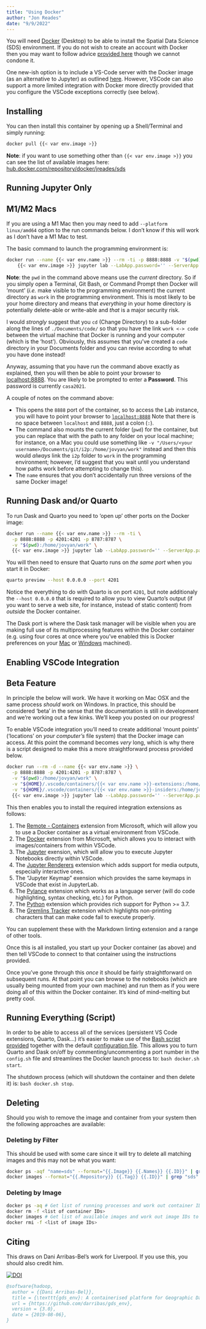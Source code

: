 ```yaml
---
title: "Using Docker"
author: "Jon Reades"
date: "9/9/2022"
---
```


You will need [Docker](https://www.docker.com) (Desktop) to be able to install the Spatial Data Science (SDS) environment. If you do not wish to create an account with Docker then you may want to follow advice [provided here](https://github.com/docker/docker.github.io/issues/6910#issuecomment-532393783) though we cannot condone it.

One new-ish option is to include a VS-Code server with the Docker image (as an alternative to Jupyter) as outlined [here](https://github.com/ruanbekker/dockerfiles/tree/master/vscode). However, VSCode can also support a more limited integration with Docker more directly provided that you configure the VSCode exceptions correctly (see below).

## Installing

You can then install this container by opening up a Shell/Terminal and simply running:

```bash
docker pull {{< var env.image >}}
```

**Note**: if you want to use something other than `{{< var env.image >}}` you can see the list of available images here: [hub.docker.com/repository/docker/jreades/sds](https://hub.docker.com/repository/docker/jreades/sds)


## Running Jupyter Only

:::{.callout-important}
## M1/M2 Macs

If you are using a M1 Mac then you may need to add `--platform linux/amd64` option to the run commands below. I don't know if this will work as I don't have a M1 Mac to test.
:::

The basic command to launch the programming environment is:

```bash
docker run --name {{< var env.name >}} --rm -ti -p 8888:8888 -v "$(pwd):/home/jovyan/work" \
    {{< var env.image >}} jupyter lab --LabApp.password='' --ServerApp.password=''
```

**Note**: the `pwd` in the command above means use the _current_ directory. So if you simply open a Terminal, Git Bash, or Command Prompt then Docker will 'mount' (_i.e._ make visible to the programming environment) the current directory as `work` in the programming environment. This is most likely to be your home directory and means that _everything_ in your home directory is potentially delete-able or write-able and *that* is a major security risk. 

I would _strongly_ suggest that you `cd` (Change Directory) to a sub-folder along the lines of `./Documents/code/` so that you have the link `work <-> code` between the virtual machine that Docker is running and your computer (which is the 'host'). Obviously, this assumes that you've created a `code` directory in your Documents folder and you can revise according to what you have done instead!

Anyway, assuming that you have run the command above exactly as explained, then you will then be able to point your browser to [localhost:8888](localhost:8888/lab?). You are likely to be prompted to enter a **Password**. This password is currently `casa2021`.

A couple of notes on the command above:

- This opens the `8888` port of the container, so to access the Lab instance,
  you will have to point your browser to [`localhost:8888`](localhost:8888/lab/) Note that there is no space between `localhost` and `8888`, just a colon (`:`).
- The command also mounts the current folder (`pwd`) for the container, but you can replace that with the path to any folder on your local machine; for instance, on a Mac you could use something like `-v "/Users/<your username>/Documents/git/i2p:/home/jovyan/work"` instead and then this would _always_ link the `i2p` folder to `work` in the programming environment; however, I'd suggest that you wait until you understand how paths work before attempting to change this).
- The `name` ensures that you don't accidentally run three versions of the same Docker image!

## Running Dask and/or Quarto

To run Dask and Quarto you need to 'open up' other ports on the Docker image:

```bash
docker run --name {{< var env.name >}} --rm -ti \
  -p 8888:8888 -p 4201:4201 -p 8787:8787 \
  -v "$(pwd):/home/jovyan/work" \
  {{< var env.image >}} jupyter lab --LabApp.password='' --ServerApp.password=''
```

You will then need to ensure that Quarto runs on *the same port* when you start it in Docker:

```bash
quarto preview --host 0.0.0.0 --port 4201
```

Notice the everything to do with Quarto is on port `4201`, but note additionaly the `--host 0.0.0.0` that is required to allow you to view Quarto's output (if you want to serve a web site, for instance, instead of static content) from *outside* the Docker container.

The Dask port is where the Dask task manager will be visible when you are making full use of its multiprocessing features within the Docker container (e.g. using four cores at once where you've enabled this is Docker preferences on your [Mac](https://docs.docker.com/desktop/settings/mac/) or [Windows](https://docs.docker.com/desktop/settings/windows/) machined).

## Enabling VSCode Integration

:::{.callout-warning}
## Beta Feature

In principle the below will work. We have it working on Mac OSX and the same process *should* work on Windows. In practice, this should be considered 'beta' in the sense that the documentation is still in development and we're working out a few kinks. We'll keep you posted on our progress!
:::

To enable VSCode integration you'll need to create additional 'mount points' ('locations' on *your computer's* file system) that the Docker image can access. At this point the command becomes *very* long, which is why there is a script designed to make this a more straightforward process provided below.

```bash
docker run --rm -d --name {{< var env.name >}} \
  -p 8888:8888 -p 4201:4201 -p 8787:8787 \
  -v "$(pwd):/home/jovyan/work" \
  -v "${HOME}/.vscode/containers/{{< var env.name >}}-extensions:/home/jovyan/.vscode-server/extensions" \
  -v "${HOME}/.vscode/containers/{{< var env.name >}}-insiders:/home/jovyan/.vscode-server-insiders" \
  {{< var env.image >}} jupyter lab --LabApp.password='' --ServerApp.password=''
```

This then enables you to install the required integration extensions as follows:

1. The [Remote - Containers](https://marketplace.visualstudio.com/items?itemName=ms-vscode-remote.remote-containers) extension from Microsoft, which will allow you to use a Docker container as a virtual environment from VSCode.
2. The [Docker](https://marketplace.visualstudio.com/items?itemName=ms-azuretools.vscode-docker) extension from Microsoft, which allows you to interact with images/containers from within VSCode.
3. The [Jupyter](https://marketplace.visualstudio.com/items?itemName=ms-toolsai.jupyter) exension, which will allow you to execute Jupyter Notebooks directly within VSCode.
4. The [Jupyter Renderers](https://marketplace.visualstudio.com/items?itemName=ms-toolsai.jupyter-renderers) extension which adds support for media outputs, especially interactive ones.
5. The "Jupyter Keymap" exension which provides the same keymaps in VSCode that exist in JupyterLab.
6. The [Pylance](https://marketplace.visualstudio.com/items?itemName=ms-python.vscode-pylance) extension which works as a language server (will do code highlighting, syntax checking, etc.) for Python.
7. The [Python](https://marketplace.visualstudio.com/items?itemName=ms-python.python) extension which provides rich support for Python >= 3.7.
8. The [Gremlins Tracker](https://marketplace.visualstudio.com/items?itemName=nhoizey.gremlins) extension which highlights non-printing characters that can make code fail to execute properly.

You can supplement these with the Markdown linting extension and a range of other tools. 

Once this is all installed, you start up your Docker container (as above) and then tell VSCode to connect to that container using the instructions provided. 

Once you've gone through this _once_ it should be fairly straightforward on subsequent runs. At that point you can browse to the notebooks (which are usually being mounted from your own machine) and run them as if you were doing all of this within the Docker container. It's kind of mind-melting but pretty cool.

## Running Everything (Script)

In order to be able to access all of the services (persistent VS Code extensions, Quarto, Dask...) it's easier to make use of the [Bash script provided](https://github.com/jreades/sds_env/blob/master/docker/docker.sh) together with the default [configuration file](https://github.com/jreades/sds_env/blob/master/docker/config.sh). This allows you to turn Quarto and Dask on/off by commenting/uncommenting a port number in the `config.sh` file and streamlines the Docker launch process to: `bash docker.sh start`.

The shutdown process (which will shutdown the container and then delete it) is: `bash docker.sh stop`.

## Deleting

Should you wish to remove the image and container from your system then the following approaches are available:

### Deleting by Filter

This should be used with some care since it will try to delete all matching images and this may not be what you want:

```bash
docker ps -aqf "name=sds" --format="{{.Image}} {{.Names}} {{.ID}}" | grep "2019" | cut -d' ' -f3 | xargs docker rm -f
docker images --format="{{.Repository}} {{.Tag}} {{.ID}}" | grep "sds" | cut -d' ' -f3 | xargs docker rmi
```

### Deleting by Image

```bash
docker ps -aq # Get list of running processes and work out container IDs to remove
docker rm -f <list of container IDs>
docker images # Get list of available images and work out image IDs to remove
docker rmi -f <list of image IDs>
```

## Citing

This draws on Dani Arribas-Bel's work for Liverpool. If you use this, you should also credit him.

[![DOI](https://zenodo.org/badge/65582539.svg)](https://zenodo.org/badge/latestdoi/65582539)

```bibtex
@software{hadoop,
  author = {{Dani Arribas-Bel}},
  title = {\texttt{gds_env}: A containerised platform for Geographic Data Science},
  url = {https://github.com/darribas/gds_env},
  version = {3.0},
  date = {2019-08-06},
}
```
